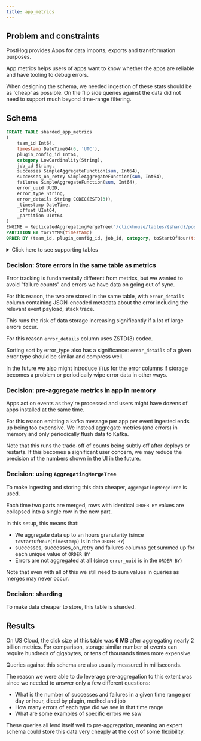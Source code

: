 ```yaml
---
title: app_metrics
---
```


## Problem and constraints

PostHog provides Apps for data imports, exports and transformation purposes.

App metrics helps users of apps want to know whether the apps are reliable and have tooling to debug errors.

When designing the schema, we needed ingestion of these stats should be as 'cheap' as possible. On the flip side
queries against the data did not need to support much beyond time-range filtering.

## Schema

```sql
CREATE TABLE sharded_app_metrics
(
    team_id Int64,
    timestamp DateTime64(6, 'UTC'),
    plugin_config_id Int64,
    category LowCardinality(String),
    job_id String,
    successes SimpleAggregateFunction(sum, Int64),
    successes_on_retry SimpleAggregateFunction(sum, Int64),
    failures SimpleAggregateFunction(sum, Int64),
    error_uuid UUID,
    error_type String,
    error_details String CODEC(ZSTD(3)),
    _timestamp DateTime,
    _offset UInt64,
    _partition UInt64
)
ENGINE = ReplicatedAggregatingMergeTree('/clickhouse/tables/{shard}/posthog.sharded_app_metrics', '{replica}')
PARTITION BY toYYYYMM(timestamp)
ORDER BY (team_id, plugin_config_id, job_id, category, toStartOfHour(timestamp), error_type, error_uuid)
```

<details><summary>Click here to see supporting tables</summary>

```sql
CREATE TABLE app_metrics
(
    team_id Int64,
    timestamp DateTime64(6, 'UTC'),
    plugin_config_id Int64,
    category LowCardinality(String),
    job_id String,
    successes SimpleAggregateFunction(sum, Int64),
    successes_on_retry SimpleAggregateFunction(sum, Int64),
    failures SimpleAggregateFunction(sum, Int64),
    error_uuid UUID,
    error_type String,
    error_details String CODEC(ZSTD(3)),
    _timestamp DateTime,
    _offset UInt64,
    _partition UInt64

)
ENGINE=Distributed('posthog', 'posthog', 'sharded_app_metrics', rand())

CREATE MATERIALIZED VIEW app_metrics_mv
TO posthog.sharded_app_metrics
AS SELECT
    team_id,
    timestamp,
    plugin_config_id,
    category,
    job_id,
    successes,
    successes_on_retry,
    failures,
    error_uuid,
    error_type,
    error_details
FROM posthog.kafka_app_metrics


CREATE TABLE kafka_app_metrics
(
    team_id Int64,
    timestamp DateTime64(6, 'UTC'),
    plugin_config_id Int64,
    category LowCardinality(String),
    job_id String,
    successes Int64,
    successes_on_retry Int64,
    failures Int64,
    error_uuid UUID,
    error_type String,
    error_details String CODEC(ZSTD(3))
)
ENGINE=Kafka('kafka:9092', 'clickhouse_app_metrics_test', 'group1', 'JSONEachRow')
```

</details>

### Decision: Store errors in the same table as metrics

Error tracking is fundamentally different from metrics, but we wanted to avoid "failure counts" and
errors we have data on going out of sync.

For this reason, the two are stored in the same table, with `error_details` column containing JSON-encoded
metadata about the error including the relevant event payload, stack trace.

This runs the risk of data storage increasing significantly if a lot of large errors occur.

For this reason `error_details` column uses ZSTD(3) codec.

Sorting sort by error_type also has a significance: `error_details` of a given error type should be similar and compress well.

In the future we also might introduce `TTL`s for the error columns if storage becomes a problem or periodically
wipe error data in other ways.

### Decision: pre-aggregate metrics in app in memory

Apps act on events as they're processed and users might have dozens of apps installed at the same time.

For this reason emitting a kafka message per app per event ingested ends up being too expensive. We
instead aggregate metrics (and errors) in memory and only periodically flush data to Kafka.

Note that this runs the trade-off of counts being subtly off after deploys or restarts. If this becomes
a significant user concern, we may reduce the precision of the numbers shown in the UI in the future.

### Decision: using `AggregatingMergeTree`

To make ingesting and storing this data cheaper, `AggregatingMergeTree` is used.

Each time two parts are merged, rows with identical `ORDER BY` values are collapsed into a single row in the new part.

In this setup, this means that:
- We aggregate data up to an hours granularity (since `toStartOfHour(timestamp)` is in the `ORDER BY`)
- successes, successes_on_retry and failures columns get summed up for each unique value of `ORDER BY`
- Errors are not aggregated at all (since `error_uuid` is in the `ORDER BY`)

Note that even with all of this we still need to sum values in queries as merges may never occur.


### Decision: sharding

To make data cheaper to store, this table is sharded.

## Results

On US Cloud, the disk size of this table was **6 MB** after aggregating nearly 2 billion metrics. For comparison,
storage similar number of events can require hundreds of gigabytes, or tens of thousands times more expensive.

Queries against this schema are also usually measured in milliseconds.

The reason we were able to do leverage pre-aggregation to this extent was since we needed to answer only a few different questions:
- What is the number of successes and failures in a given time range per day or hour, diced by plugin, method and job
- How many errors of each type did we see in that time range
- What are some examples of specific errors we saw

These queries all lend itself well to pre-aggregation, meaning an expert schema could store this data very cheaply at the cost
of some flexibility.
